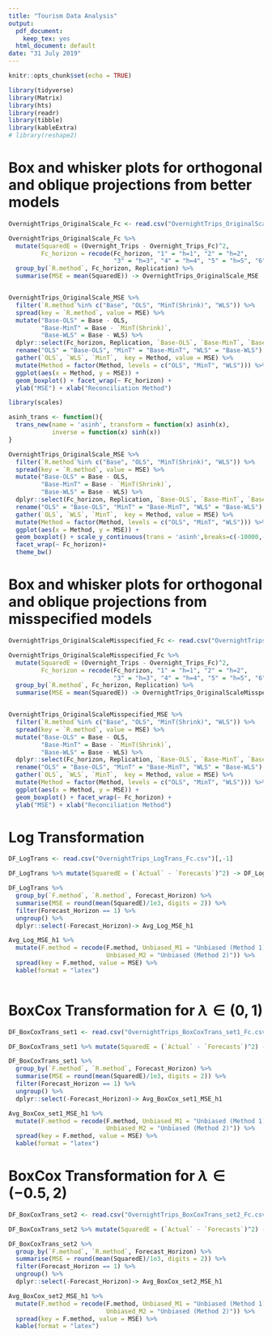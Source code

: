 ```yaml
---
title: "Tourism Data Analysis"
output:
  pdf_document: 
    keep_tex: yes
  html_document: default
date: "31 July 2019"
---
```


```r
knitr::opts_chunk$set(echo = TRUE)

library(tidyverse)
library(Matrix)
library(hts)
library(readr)
library(tibble)
library(kableExtra)
# library(reshape2)
```


# Box and whisker plots for orthogonal and oblique projections from better models



```r
OvernightTrips_OriginalScale_Fc <- read.csv("OvernightTrips_OriginalScale_Fc.csv")[,-1]

OvernightTrips_OriginalScale_Fc %>%
  mutate(SquaredE = (Overnight_Trips - Overnight_Trips_Fc)^2,
         Fc_horizon = recode(Fc_horizon, "1" = "h=1", "2" = "h=2",
                             "3" = "h=3", "4" = "h=4", "5" = "h=5", "6" = "h=6")) %>%
  group_by(`R.method`, Fc_horizon, Replication) %>%
  summarise(MSE = mean(SquaredE)) -> OvernightTrips_OriginalScale_MSE


OvernightTrips_OriginalScale_MSE %>%
  filter(`R.method`%in% c("Base", "OLS", "MinT(Shrink)", "WLS")) %>%
  spread(key = `R.method`, value = MSE) %>%
  mutate("Base-OLS" = Base - OLS,
         "Base-MinT" = Base - `MinT(Shrink)`,
         "Base-WLS" = Base - WLS) %>%
  dplyr::select(Fc_horizon, Replication, `Base-OLS`, `Base-MinT`, `Base-WLS`) %>%
  rename("OLS" = "Base-OLS", "MinT" = "Base-MinT", "WLS" = "Base-WLS") %>%
  gather(`OLS`, `WLS`, `MinT`,  key = Method, value = MSE) %>%
  mutate(Method = factor(Method, levels = c("OLS", "MinT", "WLS"))) %>%
  ggplot(aes(x = Method, y = MSE)) +
  geom_boxplot() + facet_wrap(~ Fc_horizon) +
  ylab("MSE") + xlab("Reconciliation Method")

library(scales)

asinh_trans <- function(){
  trans_new(name = 'asinh', transform = function(x) asinh(x), 
            inverse = function(x) sinh(x))
}

OvernightTrips_OriginalScale_MSE %>%
  filter(`R.method`%in% c("Base", "OLS", "MinT(Shrink)", "WLS")) %>%
  spread(key = `R.method`, value = MSE) %>%
  mutate("Base-OLS" = Base - OLS,
         "Base-MinT" = Base - `MinT(Shrink)`,
         "Base-WLS" = Base - WLS) %>%
  dplyr::select(Fc_horizon, Replication, `Base-OLS`, `Base-MinT`, `Base-WLS`) %>%
  rename("OLS" = "Base-OLS", "MinT" = "Base-MinT", "WLS" = "Base-WLS") %>%
  gather(`OLS`, `WLS`, `MinT`,  key = Method, value = MSE) %>%
  mutate(Method = factor(Method, levels = c("OLS", "MinT", "WLS"))) %>%
  ggplot(aes(x = Method, y = MSE)) +
  geom_boxplot() + scale_y_continuous(trans = 'asinh',breaks=c(-10000,-1000,-100,0,100,1000,10000))+
  facet_wrap(~ Fc_horizon)+
  theme_bw()


```

# Box and whisker plots for orthogonal and oblique projections from misspecified models



```r
OvernightTrips_OriginalScaleMisspecified_Fc <- read.csv("OvernightTrips_OriginalScaleMisspecified_Fc.csv")[,-1]

OvernightTrips_OriginalScaleMisspecified_Fc %>%
  mutate(SquaredE = (Overnight_Trips - Overnight_Trips_Fc)^2,
         Fc_horizon = recode(Fc_horizon, "1" = "h=1", "2" = "h=2",
                             "3" = "h=3", "4" = "h=4", "5" = "h=5", "6" = "h=6")) %>%
  group_by(`R.method`, Fc_horizon, Replication) %>%
  summarise(MSE = mean(SquaredE)) -> OvernightTrips_OriginalScaleMisspecified_MSE


OvernightTrips_OriginalScaleMisspecified_MSE %>%
  filter(`R.method`%in% c("Base", "OLS", "MinT(Shrink)", "WLS")) %>%
  spread(key = `R.method`, value = MSE) %>%
  mutate("Base-OLS" = Base - OLS,
         "Base-MinT" = Base - `MinT(Shrink)`,
         "Base-WLS" = Base - WLS) %>%
  dplyr::select(Fc_horizon, Replication, `Base-OLS`, `Base-MinT`, `Base-WLS`) %>%
  rename("OLS" = "Base-OLS", "MinT" = "Base-MinT", "WLS" = "Base-WLS") %>%
  gather(`OLS`, `WLS`, `MinT`,  key = Method, value = MSE) %>%
  mutate(Method = factor(Method, levels = c("OLS", "MinT", "WLS"))) %>%
  ggplot(aes(x = Method, y = MSE)) +
  geom_boxplot() + facet_wrap(~ Fc_horizon) +
  ylab("MSE") + xlab("Reconciliation Method")

```


# Log Transformation

```r
DF_LogTrans <- read.csv("OvernightTrips_LogTrans_Fc.csv")[,-1]

DF_LogTrans %>% mutate(SquaredE = (`Actual` - `Forecasts`)^2) -> DF_LogTrans

DF_LogTrans %>% 
  group_by(`F.method`, `R.method`, Forecast_Horizon) %>% 
  summarise(MSE = round(mean(SquaredE)/1e3, digits = 2)) %>% 
  filter(Forecast_Horizon == 1) %>% 
  ungroup() %>% 
  dplyr::select(-Forecast_Horizon)-> Avg_Log_MSE_h1

Avg_Log_MSE_h1 %>% 
  mutate(F.method = recode(F.method, Unbiased_M1 = "Unbiased (Method 1)", 
                           Unbiased_M2 = "Unbiased (Method 2)")) %>% 
  spread(key = F.method, value = MSE) %>% 
  kable(format = "latex")
  
```


# BoxCox Transformation for $\lambda \in (0,1)$



```r
DF_BoxCoxTrans_set1 <- read.csv("OvernightTrips_BoxCoxTrans_set1_Fc.csv")[,-1]

DF_BoxCoxTrans_set1 %>% mutate(SquaredE = (`Actual` - `Forecasts`)^2) -> DF_BoxCoxTrans_set1

DF_BoxCoxTrans_set1 %>%
  group_by(`F.method`, `R.method`, Forecast_Horizon) %>%
  summarise(MSE = round(mean(SquaredE)/1e3, digits = 2)) %>%
  filter(Forecast_Horizon == 1) %>%
  ungroup() %>%
  dplyr::select(-Forecast_Horizon)-> Avg_BoxCox_set1_MSE_h1

Avg_BoxCox_set1_MSE_h1 %>%
  mutate(F.method = recode(F.method, Unbiased_M1 = "Unbiased (Method 1)",
                           Unbiased_M2 = "Unbiased (Method 2)")) %>%
  spread(key = F.method, value = MSE) %>%
  kable(format = "latex")

```

# BoxCox Transformation for $\lambda \in (-0.5,2)$



```r
DF_BoxCoxTrans_set2 <- read.csv("OvernightTrips_BoxCoxTrans_set2_Fc.csv")[,-1]

DF_BoxCoxTrans_set2 %>% mutate(SquaredE = (`Actual` - `Forecasts`)^2) -> DF_BoxCoxTrans_set2

DF_BoxCoxTrans_set2 %>%
  group_by(`F.method`, `R.method`, Forecast_Horizon) %>%
  summarise(MSE = round(mean(SquaredE)/1e3, digits = 2)) %>%
  filter(Forecast_Horizon == 1) %>%
  ungroup() %>%
  dplyr::select(-Forecast_Horizon)-> Avg_BoxCox_set2_MSE_h1

Avg_BoxCox_set2_MSE_h1 %>%
  mutate(F.method = recode(F.method, Unbiased_M1 = "Unbiased (Method 1)",
                           Unbiased_M2 = "Unbiased (Method 2)")) %>%
  spread(key = F.method, value = MSE) %>%
  kable(format = "latex")

```
